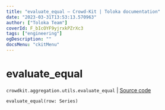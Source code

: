 ```yaml
---
title: "evaluate_equal — Crowd-Kit | Toloka documentation"
date: "2023-03-31T13:53:13.570963"
author: ["Toloka Team"]
coverId: F_bIcOYF9yjrxkPZrXc3
tags: ["engineering"]
ogDescription: ""
docsMenu: "ckitMenu"
---
```


# evaluate_equal

`crowdkit.aggregation.utils.evaluate_equal` | [Source code](https://github.com/Toloka/crowd-kit/blob/v1.2.1/crowdkit/aggregation/utils.py#L54)

```python
evaluate_equal(row: Series)
```